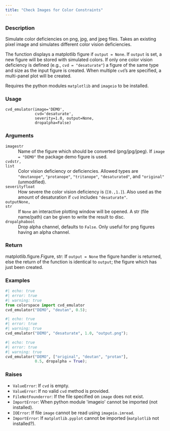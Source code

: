 ```yaml
---
title: "Check Images for Color Constraints"
---
```


### Description

Simulate color deficiencies on png, jpg, and jpeg files. Takes an existing
pixel image and simulates different color vision deficiencies.

The function displays a matplotlib figure if `output = None`.
If `output` is set, a new figure will be stored with simulated colors.
If only one color vision deficiency is defined (e.g., `cvd = "desaturate"`)
a figure of the same type and size as the input figure is created.
When multiple `cvd`'s are specified, a multi-panel plot will be created.

Requires the python modules `matplotlib` and `imageio` to be installed.

### Usage

<pre><code class='language-python'>cvd_emulator(image=&#x27;DEMO&#x27;,<br/>             cvd=&#x27;desaturate&#x27;,<br/>             severity=1.0, output=None,<br/>             dropalpha=False)</code></pre>

### Arguments

<dl class="pyp-list param-list">
  <dt style = "white-space: nowrap; font-family: monospace; vertical-align: top">
   <code id="colorspace.cvd_emulator.cvd_emulator:image">image</code><code class="argument-class">str</code>
  </dt>
 <dd>Name of the figure which should be converted
(png/jpg/jpeg). If `image = "DEMO"` the package demo figure is used.</dd>
  <dt style = "white-space: nowrap; font-family: monospace; vertical-align: top">
   <code id="colorspace.cvd_emulator.cvd_emulator:cvd">cvd</code><code class="argument-class">str, list</code>
  </dt>
 <dd>Color vision deficiency or deficiencies. Allowed types are
`"deutanope"`, `"protanope"`, `"tritanope"`, `"desaturated"`,
and `"original"` (unmodified).</dd>
  <dt style = "white-space: nowrap; font-family: monospace; vertical-align: top">
   <code id="colorspace.cvd_emulator.cvd_emulator:severity">severity</code><code class="argument-class">float</code>
  </dt>
 <dd>How severe the color vision deficiency is
(`[0.,1.]`).  Also used as the amount of desaturation if `cvd`
includes `"desaturate"`.</dd>
  <dt style = "white-space: nowrap; font-family: monospace; vertical-align: top">
   <code id="colorspace.cvd_emulator.cvd_emulator:output">output</code><code class="argument-class">None, str</code>
  </dt>
 <dd>If `None` an interactive plotting window will
be opened. A str (file name/path) can be given to write the result
to disc.</dd>
  <dt style = "white-space: nowrap; font-family: monospace; vertical-align: top">
   <code id="colorspace.cvd_emulator.cvd_emulator:dropalpha">dropalpha</code><code class="argument-class">bool</code>
  </dt>
 <dd>Drop alpha channel, defaults to `False`.  Only
useful for png figures having an alpha channel.</dd>
</dl>

### Return

matplotlib.figure.Figure, str: If `output = None` the figure
handler is returned, else the return of the function is identical
to `output`; the figure which has just been created.

### Examples

```python
#| echo: true
#| error: true
#| warning: true
from colorspace import cvd_emulator
cvd_emulator("DEMO", "deutan", 0.5);
```

```python
#| echo: true
#| error: true
#| warning: true
cvd_emulator("DEMO", "desaturate", 1.0, "output.png");
```

```python
#| echo: true
#| error: true
#| warning: true
cvd_emulator("DEMO", ["original", "deutan", "protan"],
             0.5, dropalpha = True);
```




### Raises

<ul class="python-raises">
<li><code class="text-warning">ValueError</code>: If `cvd` is empty.
<li><code class="text-warning">ValueError</code>: If no valid `cvd` method is provided.
<li><code class="text-warning">FileNotFounderror</code>: If the file specified on `image` does not exist.
<li><code class="text-warning">ImportError</code>: When python module &#x27;imageio&#x27; cannot be imported (not installed).
<li><code class="text-warning">IOError</code>: If file `image` cannot be read using `imageio.imread`.
<li><code class="text-warning">ImportError</code>: If `matplotlib.pyplot` cannot be imported (`matplotlib` not installed?).
</ul>

